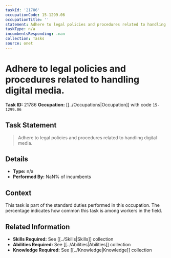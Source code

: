 ```yaml
---
taskId: '21786'
occupationCode: 15-1299.06
occupationTitle: ''
statement: Adhere to legal policies and procedures related to handling digital media.
taskType: n/a
incumbentsResponding: .nan
collection: Tasks
source: onet
---
```

# Adhere to legal policies and procedures related to handling digital media.

**Task ID:** 21786
**Occupation:** [[../Occupations|Occupation]] with code `15-1299.06`

## Task Statement

> Adhere to legal policies and procedures related to handling digital media.

## Details

- **Type:** n/a
- **Performed By:** NaN% of incumbents

## Context

This task is part of the standard duties performed in this occupation. The percentage indicates how common this task is among workers in the field.

## Related Information

- **Skills Required:** See [[../Skills|Skills]] collection
- **Abilities Required:** See [[../Abilities|Abilities]] collection
- **Knowledge Required:** See [[../Knowledge|Knowledge]] collection
